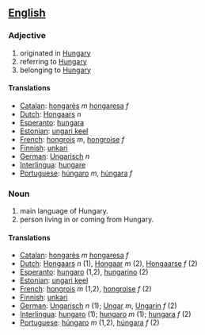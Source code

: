 ==[[English]]==
=== Adjective ===
#originated in [[Hungary]]
#referring to [[Hungary]]
#belonging to [[Hungary]]
====Translations====
*[[Catalan]]: [[hongarès]] ''m'' [[hongaresa]] ''f''
*[[Dutch]]: [[Hongaars]] ''n''
*[[Esperanto]]: [[hungara]]
*[[Estonian]]: [[ungari keel]]
*[[French]]: [[hongrois]] ''m'', [[hongroise]] ''f''
*[[Finnish]]: [[unkari]]
*[[German]]: [[Ungarisch]] ''n''
*[[Interlingua]]: [[hungare]]
*[[Portuguese]]: [[húngaro]] ''m'', [[húngara]] ''f''
=== Noun ===
#main language of Hungary.
#person living in or coming from Hungary.
====Translations====
*[[Catalan]]: [[hongarès]] ''m'' [[hongaresa]] ''f''
*[[Dutch]]: [[Hongaars]] ''n'' (1), [[Hongaar]] ''m'' (2), [[Hongaarse]] ''f'' (2)
*[[Esperanto]]: [[hungaro]] (1,2), [[hungarino]] (2)
*[[Estonian]]: [[ungari keel]]
*[[French]]: [[hongrois]] ''m'' (1,2), [[hongroise]] ''f'' (2)
*[[Finnish]]: [[unkari]]
*[[German]]: [[Ungarisch]] ''n'' (1); [[Ungar]] ''m'', [[Ungarin]] ''f'' (2)
*[[Interlingua]]: [[hungaro]] (1); [[hungaro]] ''m'' (1); [[hungara]] ''f'' (2)
*[[Portuguese]]: [[húngaro]] ''m'' (1,2), [[húngara]] ''f'' (2)